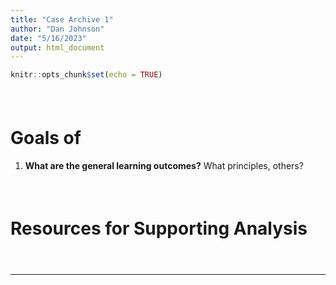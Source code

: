 ```yaml
---
title: "Case Archive 1"
author: "Dan Johnson"
date: "5/16/2023"
output: html_document
---
```


```r
knitr::opts_chunk$set(echo = TRUE)
```
#### \   

# Goals of 


1. __What are the general learning outcomes?__ What principles, others?

#### \   

# Resources for Supporting Analysis



#### \   
<hr>